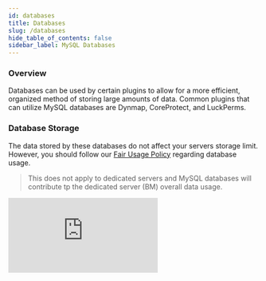 ```yaml
---
id: databases
title: Databases
slug: /databases
hide_table_of_contents: false
sidebar_label: MySQL Databases
---
```


### Overview
Databases can be used by certain plugins to allow for a more efficient, organized method of storing large amounts of data. Common plugins that can utilize MySQL databases are Dynmap, CoreProtect, and LuckPerms.

### Database Storage
The data stored by these databases do not affect your servers storage limit. However, you should follow our [Fair Usage Policy](https://bloom.host/terms/#fair-usage-policy-for-bloom-minecraft-and-game-hosting-plans) regarding database usage.
> This does not apply to dedicated servers and MySQL databases will contribute tp the dedicated server (BM) overall data usage.

<div style={{ position: 'relative', paddingTop: '56.25%', textAlign: 'center' }}>
  <iframe
    src="https://www.youtube.com/embed/X_JCB6NbIEI?si=NHmEau_Za8Yy2_hS"
    title="YouTube video player"
    frameBorder="0"
    allow="accelerometer; autoplay; clipboard-write; encrypted-media; gyroscope; picture-in-picture; web-share"
    referrerPolicy="strict-origin-when-cross-origin"
    allowFullScreen
    style={{
      position: 'absolute',
      top: 0,
      left: 0,
      width: '100%',
      height: '100%',
    }}
  />
</div>

### Adding MySQL Databases
 
From the [Duck Panel](https://mc.bloom.host/) select the **Databases** tab on the navigation bar.

Click **New Database** to start the process.

In the first box, you assign the database a name. In the second, you can specify what IP addresses can connect to the database. We recommend leaving it as the default wildcard of `%`, which will allow all IP addresses to connect.

![img](/using_the_panel/databases/1.png)

---

### Managing Databases

Once you have created the database, it will appear in your database list. From here you can view basic details, advanced details, import to the database, export from the database, or delete the database.

![img](/using_the_panel/databases/2.png)

---
### Importing MySQL Databases through the panel

To import a database you first have to create a new database in your Bloom server. Once it is created, you can then click on the import button which will open a prompt. Fill in the form with the database connection details from the remote MySQL server. Keep in mind that database imports are limited to **5GB**.

![img](/using_the_panel/databases/4.png)

![img](/using_the_panel/databases/3.png)

---
### Importing an .SQL database dump through the file manager

:::note
In some cases the encoding, formatting or how the database dump was made isn't compatible with the database importing. If you get an error when importing the database, you can try to import the .SQL dump through HeidiSQL.
:::

You can also upload an SQL file to import a database. Once the file is uploaded, go to the file manager, click the three dots to the right of the .sql file and click on **Import Database** then select the database you want to import it to. Keep in mind that not all .sql files are in the correct format and this option may not work if it wasn't a database properly dumped from an MySQL server.

![img](/using_the_panel/databases/5.png)

---
### Importing an .SQL database dump through HeidiSQL

:::important
Keep in mind that not all .SQL files such as sqlite and others can't be imported into MySQL.
:::

To import an .SQL database dump through HeidiSQL first connect to your database, select your database then click on the **File** menu option and select **Run SQL file**, this will run your .SQL file in HeidiSQL and should import it into your database.

![img](/using_the_panel/databases/6.png)

---

### Examples of how to configure a database in different plugins
#### ➤ Luckperms:
```YAML
storage-method: MySQL

# The following block defines the settings for remote database storage methods.
#
# - You don't need to touch any of the settings here if you're using a local storage method!
# - The connection detail options are shared between all remote storage types.
data:

  # Define the address and port for the database.
  # - The standard DB engine port is used by default
  #   (MySQL: 3306, PostgreSQL: 5432, MongoDB: 27017)
  # - Specify as "host:port" if differs
  address: prophet6.bloom.host:3306

  # The name of the database to store LuckPerms data in.
  # - This must be created already. Don't worry about this setting if you're using MongoDB.
  database: s178_test

  # Credentials for the database.
  username: u178_uIxN5UjEZy
  password: '@CSyH7IV8r4TUnaA3A7lu^2T'
```
#### ➤ LiteBans
```YAML
sql:
  # H2, MySQL, MariaDB, and PostgreSQL are supported database drivers.
  driver: MySQL

  ## MySQL/PostgreSQL settings ##
  # If using H2, the database will be stored in the LiteBans plugin folder,
  # and most of these settings won't apply.

  # Database server address.
  address: prophet6.bloom.host:3306

  # Database name, username and password.
  database: 's178_test'
  username: 'u178_uIxN5UjEZy'
  password: '@CSyH7IV8r4TUnaA3A7lu^2T'
```
#### ➤ CoreProtect
```YAML
use-mysql: true
table-prefix: co_
mysql-host: prophet6.bloom.host
mysql-port: 3306
mysql-database: s178_test
mysql-username: u178_uIxN5UjEZy
mysql-password: @CSyH7IV8r4TUnaA3A7lu^2T
```
#### ➤ Plan
```YAML
Database:
    Type: MySQL
    MySQL:
        Host: prophet6.bloom.host
        Port: 3306
        User: u178_uIxN5UjEZy
        Password: @CSyH7IV8r4TUnaA3A7lu^2T
        Database: s178_test
        # Launch options to append after mysql driver address
        Launch_options: "?rewriteBatchedStatements=true&useSSL=false&serverTimezone=UTC"
```
#### ➤ AdvancedBan
```YAML
# If set to false all bans will be saved locally in a HSQLDB-Database
UseMySQL: true

MySQL:
  IP: prophet6.bloom.host
  DB-Name: s178_test
  Username: u178_uIxN5UjEZy
  Password: @CSyH7IV8r4TUnaA3A7lu^2T
  Port: 3306
  Properties: 'verifyServerCertificate=false&useSSL=false&useUnicode=true&characterEncoding=utf8'
```

